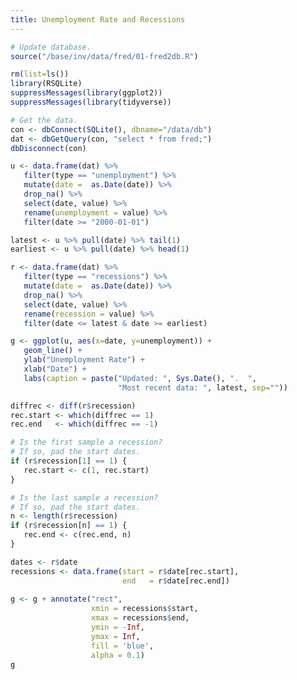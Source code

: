 ```yaml
---
title: Unemployment Rate and Recessions
---
```



```r
# Update database.
source("/base/inv/data/fred/01-fred2db.R")
```

```r
rm(list=ls())
library(RSQLite)
suppressMessages(library(ggplot2))
suppressMessages(library(tidyverse))

# Get the data.
con <- dbConnect(SQLite(), dbname="/data/db")
dat <- dbGetQuery(con, "select * from fred;")
dbDisconnect(con)

u <- data.frame(dat) %>%
   filter(type == "unemployment") %>% 
   mutate(date =  as.Date(date)) %>%
   drop_na() %>% 
   select(date, value) %>% 
   rename(unemployment = value) %>% 
   filter(date >= "2000-01-01")

latest <- u %>% pull(date) %>% tail(1)
earliest <- u %>% pull(date) %>% head(1)

r <- data.frame(dat) %>%
   filter(type == "recessions") %>% 
   mutate(date =  as.Date(date)) %>%
   drop_na() %>% 
   select(date, value) %>% 
   rename(recession = value) %>% 
   filter(date <= latest & date >= earliest)

```

```r
g <- ggplot(u, aes(x=date, y=unemployment)) +
   geom_line() +
   ylab("Unemployment Rate") +
   xlab("Date") + 
   labs(caption = paste("Updated: ", Sys.Date(), ".  ",
                        "Most recent data: ", latest, sep=""))

diffrec <- diff(r$recession)
rec.start <- which(diffrec == 1)
rec.end   <- which(diffrec == -1)

# Is the first sample a recession?  
# If so, pad the start dates.
if (r$recession[1] == 1) {
   rec.start <- c(1, rec.start)
}

# Is the last sample a recession?  
# If so, pad the start dates.
n <- length(r$recession)
if (r$recession[n] == 1) {
   rec.end <- c(rec.end, n)
}

dates <- r$date
recessions <- data.frame(start = r$date[rec.start],
                         end   = r$date[rec.end])
                     
g <- g + annotate("rect", 
                  xmin = recessions$start, 
                  xmax = recessions$end,
                  ymin = -Inf,
                  ymax = Inf,
                  fill = 'blue',
                  alpha = 0.1)
g
```

```r

```
